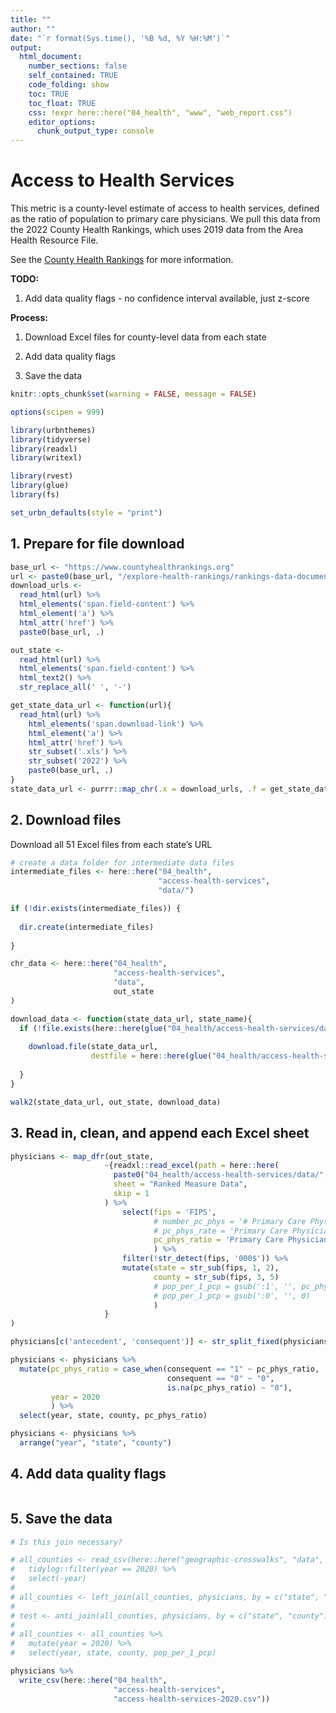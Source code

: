 ```yaml
---
title: ""
author: ""
date: "`r format(Sys.time(), '%B %d, %Y %H:%M')`"
output:
  html_document:
    number_sections: false
    self_contained: TRUE
    code_folding: show
    toc: TRUE
    toc_float: TRUE
    css: !expr here::here("04_health", "www", "web_report.css")
    editor_options:
      chunk_output_type: console
---
```


<style>
@import url('https://fonts.googleapis.com/css?family=Lato&display=swap');
</style>

<link rel="stylesheet" href="//fonts.googleapis.com/css?family=Lato" />

# Access to Health Services
This metric is a county-level estimate of access to health services, defined as the ratio of population to primary care physicians. We pull this data from the 2022 County Health Rankings, which uses 2019 data from the Area Health Resource File.

See the [County Health Rankings](https://www.countyhealthrankings.org/explore-health-rankings/measures-data-sources/county-health-rankings-model/health-factors/clinical-care/access-to-care/primary-care-physicians) for more information.

**TODO:**

1. Add data quality flags - no confidence interval available, just z-score


**Process:**

1. Download Excel files for county-level data from each state

2. Add data quality flags

3. Save the data

```r
knitr::opts_chunk$set(warning = FALSE, message = FALSE)
```

```r
options(scipen = 999)

library(urbnthemes)
library(tidyverse)
library(readxl)
library(writexl)

library(rvest)
library(glue)
library(fs)

set_urbn_defaults(style = "print")

```

## 1. Prepare for file download
```r
base_url <- "https://www.countyhealthrankings.org"
url <- paste0(base_url, "/explore-health-rankings/rankings-data-documentation")
download_urls <-
  read_html(url) %>% 
  html_elements('span.field-content') %>%  
  html_element('a') %>% 
  html_attr('href') %>%
  paste0(base_url, .)

out_state <-
  read_html(url) %>% 
  html_elements('span.field-content') %>% 
  html_text2() %>% 
  str_replace_all(' ', '-')

get_state_data_url <- function(url){
  read_html(url) %>% 
    html_elements('span.download-link') %>% 
    html_element('a') %>% 
    html_attr('href') %>% 
    str_subset('.xls') %>% 
    str_subset('2022') %>% 
    paste0(base_url, .)
}
state_data_url <- purrr::map_chr(.x = download_urls, .f = get_state_data_url)
```


## 2. Download files

Download all 51 Excel files from each state's URL
```r
# create a data folder for intermediate data files
intermediate_files <- here::here("04_health",
                                 "access-health-services",
                                 "data/")

if (!dir.exists(intermediate_files)) {
  
  dir.create(intermediate_files)
  
}

chr_data <- here::here("04_health",
                       "access-health-services",
                       "data",
                       out_state
)

download_data <- function(state_data_url, state_name){
  if (!file.exists(here::here(glue("04_health/access-health-services/data/{state_name}.xlsx")))) {
    
    download.file(state_data_url, 
                  destfile = here::here(glue("04_health/access-health-services/data/{state_name}.xlsx")))
    
  }
}

walk2(state_data_url, out_state, download_data)

```


## 3. Read in, clean, and append each Excel sheet
```r
physicians <- map_dfr(out_state,
                     ~{readxl::read_excel(path = here::here(
                       paste0("04_health/access-health-services/data/", .x, ".xlsx")),
                       sheet = "Ranked Measure Data",
                       skip = 1
                     ) %>%
                         select(fips = 'FIPS',
                                # number_pc_phys = '# Primary Care Physicians',
                                # pc_phys_rate = 'Primary Care Physicians Rate',
                                pc_phys_ratio = 'Primary Care Physicians Ratio'
                                ) %>%
                         filter(!str_detect(fips, '000$')) %>%
                         mutate(state = str_sub(fips, 1, 2),
                                county = str_sub(fips, 3, 5)
                                # pop_per_1_pcp = gsub(':1', '', pc_phys_ratio),
                                # pop_per_1_pcp = gsub(':0', '', 0)
                                )
                     }
)

physicians[c('antecedent', 'consequent')] <- str_split_fixed(physicians$pc_phys_ratio, ':', 2)

physicians <- physicians %>%
  mutate(pc_phys_ratio = case_when(consequent == "1" ~ pc_phys_ratio,
                                   consequent == "0" ~ "0",
                                   is.na(pc_phys_ratio) ~ "0"),
         year = 2020
         ) %>%
  select(year, state, county, pc_phys_ratio)

physicians <- physicians %>%
  arrange("year", "state", "county")


```


## 4. Add data quality flags
```r


```


## 5. Save the data
```r
# Is this join necessary?

# all_counties <- read_csv(here::here("geographic-crosswalks", "data", "county-populations.csv")) %>%
#   tidylog::filter(year == 2020) %>%
#   select(-year)
# 
# all_counties <- left_join(all_counties, physicians, by = c("state", "county"))
# 
# test <- anti_join(all_counties, physicians, by = c("state", "county"))
# 
# all_counties <- all_counties %>%
#   mutate(year = 2020) %>%
#   select(year, state, county, pop_per_1_pcp)

physicians %>%
  write_csv(here::here("04_health",
                       "access-health-services",
                       "access-health-services-2020.csv"))
```

